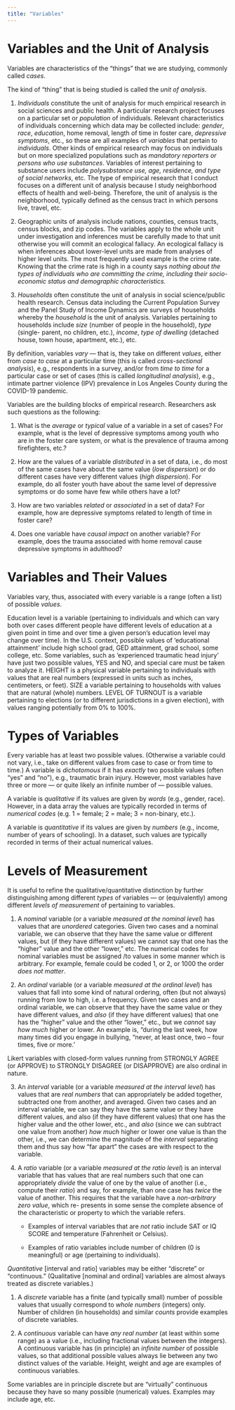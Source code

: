 ```yaml
---
title: "Variables"
---
```


# Variables and the Unit of Analysis

Variables are characteristics of the “things” that we are studying, commonly called _cases_.

The kind of “thing” that is being studied is called the _unit of analysis_.

1. _Individuals_ constitute the unit of analysis for much empirical research in social sciences and public health. A particular research project focuses on a particular set or _population_ of individuals. Relevant characteristics of individuals concerning which data may be collected include: _gender_, _race_, _education_, home removal, length of time in foster care, _depressive symptoms_, etc., so these are all examples of _variables_ that pertain to _individuals_. Other kinds of empirical research may focus on individuals but on more specialized populations such as _mandatory reporters or persons who use substances_. Variables of interest pertaining to substance users include _polysubstance use, age, residence, and type of social networks_, etc. The type of empirical research that I conduct focuses on a different unit of analysis because I study neighborhood effects of health and well-being. Therefore, the unit of analysis is the neighborhood, typically defined as the census tract in which persons live, travel, etc.

2. Geographic units of analysis include nations, counties, census tracts, census blocks, and zip codes. The variables apply to the whole unit under investigation and inferences must be carefully made to that unit otherwise you will commit an ecological fallacy. An ecological fallacy is when inferences about lower-level units are made from analyses of higher level units. The most frequently used example is the crime rate. Knowing that the crime rate is high in a county says _nothing about the types of individuals who are committing the crime, including their socio-economic status and demographic characteristics._

3. _Households_ often constitute the unit of analysis in social science/public health research. Census data including the Current Population Survey and the Panel Study of Income Dynamics are surveys of households whereby the _household_ is the unit of analysis. Variables pertaining to households include _size_ (number of people in the household), _type_ (single- parent, no children, etc.), _income_, _type of dwelling_ (detached house, town house, apartment, etc.), etc.

By definition, variables _vary_ — that is, they take on different _values_, either from _case to case_ at a particular time (this is called _cross-sectional analysis_), e.g., respondents in a survey, and/or from _time to time_ for a particular case or set of cases (this is called _longitudinal analysis_), e.g., intimate partner violence (IPV) prevalence in Los Angeles County during the COVID-19 pandemic.

Variables are the building blocks of empirical research. Researchers ask such questions as the following:

1. What is the _average_ or _typical_ value of a variable in a set of cases? For example, what is the level of depressive symptoms among youth who are in the foster care system, or what is the prevalence of trauma among firefighters, etc.?

2. How are the values of a variable _distributed_ in a set of data, i.e., do most of the same cases have about the same value (_low dispersion_) or do different cases have very different values (_high dispersion_). For example, do all foster youth have about the same level of depressive symptoms or do some have few while others have a lot?

3. How are two variables _related_ or _associated_ in a set of data? For example, how are depressive symptoms related to length of time in foster care?

4. Does one variable have _causal impact_ on another variable? For example, does the trauma associated with home removal cause depressive symptoms in adulthood?

# Variables and Their Values

Variables vary, thus, associated with every variable is a range (often a list) of possible _values_.

Education level is a variable (pertaining to individuals and which can vary both over cases different people have different levels of education at a given point in time and over time a given person's education level may change over time). In the U.S. context, possible values of ‘educational attainment’ include high school grad, GED attainment, grad school, some college, etc. Some variables, such as ‘experienced traumatic head injury’ have just two possible values, YES and NO, and special care must be taken to analyze it. HEIGHT is a physical variable pertaining to individuals with values that are real numbers (expressed in units such as inches, centimeters, or feet). SIZE a variable pertaining to households with values that are natural (whole) numbers. LEVEL OF TURNOUT is a variable pertaining to elections (or to different jurisdictions in a given election), with values ranging potentially from 0% to 100%.

# Types of Variables

Every variable has at least two possible values. (Otherwise a variable could not vary, i.e., take on different values from case to case or from time to time.) A variable is _dichotomous_ if it has _exactly_ two possible values (often “yes” and “no”), e.g., traumatic brain injury. However, most variables have three or more — or quite likely an infinite number of — possible values.

A variable is _qualitative_ if its values are given by _words_ (e.g., gender, race). However, in a data array the values are typically recorded in terms of _numerical codes_ (e.g. 1 = female; 2 = male; 3 = non-binary, etc.).

A variable is _quantitative_ if its values are given by _numbers_ (e.g., income, number of years of schooling). In a dataset, such values are typically recorded in terms of their actual numerical values.

# Levels of Measurement

It is useful to refine the qualitative/quantitative distinction by further distinguishing among different _types_ of variables — or (equivalently) among different _levels of measurement_ of pertaining to variables.

1. A _nominal_ variable (or a variable _measured at the nominal level_) has values that are _unordered_ categories. Given two cases and a nominal variable, we can observe that they have the same value or different values, but (if they have different values) we cannot say that one has the “higher” value and the other “lower,” etc. The numerical codes for nominal variables must be assigned /to values in some manner which is arbitrary. For example, female could be coded 1, or 2, or 1000 the order _does not matter_.

2. An _ordinal_ variable (or a variable _measured at the ordinal level_) has values that fall into some kind of natural ordering, often (but not always) running from low to high, i.e. a frequency. Given two cases and an ordinal variable, we can observe that they have the same value or they have different values, and _also_ (if they have different values) that one has the “higher” value and the other “lower,” etc., but we _cannot_ say _how much_ higher or lower. An example is, “during the last week, how many times did you engage in bullying, “never, at least once, two – four times, five or more.’

Likert variables with closed-form values running from STRONGLY AGREE (or APPROVE) to STRONGLY DISAGREE (or DISAPPROVE) are also ordinal in nature.

3. An _interval_ variable (or a variable _measured at the interval level_) has values that are _real numbers_ that can appropriately be added together, subtracted one from another, and averaged. Given two cases and an interval variable, we can say they have the same value or they have different values, and also (if they have different values) that one has the higher value and the other lower, etc., and _also_ (since we can subtract one value from another) _how much_ higher or lower one value is than the other, i.e., we can determine the magnitude of the _interval_ separating them and thus say how “far apart” the cases are with respect to the variable.

4. A _ratio_ variable (or a variable _measured at the ratio level_) is an interval variable that has values that are real numbers such that one can appropriately _divide_ the value of one by the value of another (i.e., compute their _ratio_) and say, for example, than one case has _twice_ the value of another. This requires that the variable have a _non-arbitrary zero value_, which re- presents in some sense the complete absence of the characteristic or property to which the variable refers.

	- Examples of interval variables that are _not_ ratio include SAT or IQ SCORE and temperature (Fahrenheit or Celsius).

	- Examples of ratio variables include number of children (0 is meaningful) or age (pertaining to individuals).

_Quantitative_ [interval and ratio] variables may be either “discrete” or “continuous.” (Qualitative [nominal and ordinal] variables are almost always treated as discrete variables.)

1. A _discrete_ variable has a finite (and typically small) number of possible values that usually correspond to _whole numbers_ (integers) only. Number of children (in households) and similar _counts_ provide examples of discrete variables.

2. A _continuous_ variable can have _any real number_ (at least within some range) as a value (i.e., including fractional values between the integers). A continuous variable has (in principle) an _infinite number_ of possible values, so that additional possible values always lie between any two distinct values of the variable. Height, weight and age are examples of continuous variables.

Some variables are in principle discrete but are “virtually” continuous because they have so many possible (numerical) values. Examples may include age, etc.
